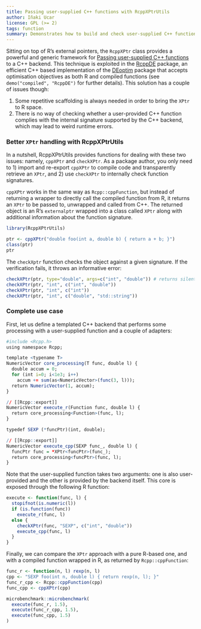 ```yaml
---
title: Passing user-supplied C++ functions with RcppXPtrUtils
author: Iñaki Ucar
license: GPL (>= 2)
tags: function
summary: Demonstrates how to build and check user-supplied C++ functions with the RcppXPtrUtils package
---
```


Sitting on top of R's external pointers, the `RcppXPtr` class provides
a powerful and generic framework for
[Passing user-supplied C++ functions](https://gallery.rcpp.org/articles/passing-cpp-function-pointers/)
to a C++ backend. This technique is exploited in the
[RcppDE](https://cran.r-project.org/package=RcppDE) package, an
efficient C++ based implementation of the
[DEoptim](https://cran.r-project.org/package=DEoptim) package that
accepts optimisation objectives as both R and compiled functions (see
`demo("compiled", "RcppDE")` for further details). This solution has a
couple of issues though:

1. Some repetitive scaffolding is always needed in order to bring the `XPtr` to R space.
2. There is no way of checking whether a user-provided C++ function
   complies with the internal signature supported by the C++ backend,
   which may lead to weird runtime errors.

### Better `XPtr` handling with RcppXPtrUtils

In a nutshell, RcppXPtrUtils provides functions for dealing with these
two issues: namely, `cppXPtr` and `checkXPtr`. As a package author,
you only need to 1) import and re-export `cppXPtr` to compile code and
transparently retrieve an `XPtr`, and 2) use `checkXPtr` to internally
check function signatures.

`cppXPtr` works in the same way as `Rcpp::cppFunction`, but instead of
returning a wrapper to directly call the compiled function from R, it
returns an `XPtr` to be passed to, unwrapped and called from C++. The
returned object is an R's `externalptr` wrapped into a class called
`XPtr` along with additional information about the function signature.


```r
library(RcppXPtrUtils)

ptr <- cppXPtr("double foo(int a, double b) { return a + b; }")
class(ptr)
ptr
```

The `checkXptr` function checks the object against a given
signature. If the verification fails, it throws an informative error:


```r
checkXPtr(ptr, type="double", args=c("int", "double")) # returns silently
checkXPtr(ptr, "int", c("int", "double"))
checkXPtr(ptr, "int", c("int"))
checkXPtr(ptr, "int", c("double", "std::string"))
```

### Complete use case

First, let us define a templated C++ backend that performs some
processing with a user-supplied function and a couple of adapters:

```r
#include <Rcpp.h>
using namespace Rcpp;

template <typename T>
NumericVector core_processing(T func, double l) {
  double accum = 0;
  for (int i=0; i<1e3; i++)
    accum += sum(as<NumericVector>(func(3, l)));
  return NumericVector(1, accum);
}

// [[Rcpp::export]]
NumericVector execute_r(Function func, double l) {
  return core_processing<Function>(func, l);
}

typedef SEXP (*funcPtr)(int, double);

// [[Rcpp::export]]
NumericVector execute_cpp(SEXP func_, double l) {
  funcPtr func = *XPtr<funcPtr>(func_);
  return core_processing<funcPtr>(func, l);
}
```

Note that the user-supplied function takes two arguments: one is also
user-provided and the other is provided by the backend itself. This
core is exposed through the following R function:

```r
execute <- function(func, l) {
  stopifnot(is.numeric(l))
  if (is.function(func))
    execute_r(func, l)
  else {
    checkXPtr(func, "SEXP", c("int", "double"))
    execute_cpp(func, l)
  }
}
```

Finally, we can compare the `XPtr` approach with a pure R-based one,
and with a compiled function wrapped in R, as returned by
`Rcpp::cppFunction`:

```r
func_r <- function(n, l) rexp(n, l)
cpp <- "SEXP foo(int n, double l) { return rexp(n, l); }"
func_r_cpp <- Rcpp::cppFunction(cpp)
func_cpp <- cppXPtr(cpp)

microbenchmark::microbenchmark(
  execute(func_r, 1.5),
  execute(func_r_cpp, 1.5),
  execute(func_cpp, 1.5)
)
```
